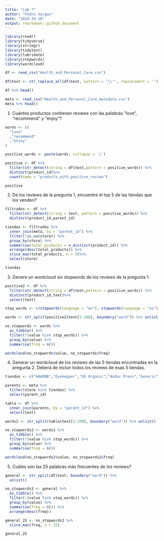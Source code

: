 ```yaml
---
title: "Lab 7"
author: "Pedro Vargas"
date: "2024-10-20"
output: rmarkdown::github_document
---
```


```r
library(readr)
library(tidyverse)
library(stringr)
library(tidytext)
library(lubridate)
library(stopwords)
library(wordcloud)
```

```r
df <- read_csv("Health_and_Personal_Care.csv")

df$text <- str_replace_all(df$text, pattern = '\\"', replacement = '')

df %>% head()
```

```r
meta <- read_csv("Health_and_Personal_Care_metadata.csv")
meta %>% head()
```
1.	Cuántos productos contienen reviews con las palabras “love”, “recommend” y “enjoy”?

```r
words <- c(
  "love"
  ,"recommend"
  ,"enjoy"
)

positive_words <- paste(words, collapse = '|')

positive <- df %>%
  filter(str_detect(string = df$text,pattern = positive_words)) %>% 
  distinct(product_id)%>%
  count(name = "products_with_positive_review") 

positive
```
2.	De los reviews de la pregunta 1, encuentre el top 5 de las tiendas que los venden?

```r
filtrados <- df %>%
  filter(str_detect(string = text, pattern = positive_words)) %>%
  distinct(product_id,parent_id)

tiendas <- filtrados %>%
  inner_join(meta, by = "parent_id") %>%
  filter(!is.na(store)) %>%
  group_by(store) %>%
  summarise(total_products = n_distinct(product_id)) %>%
  arrange(desc(total_products)) %>%
  slice_max(total_products, n = 5)%>%
  select(store)

tiendas
```
3.	Genere un wordcloud sin stopwords de los reviews de la pregunta 1.

```r

positive2 <- df %>%
  filter(str_detect(string = df$text,pattern = positive_words)) %>% 
  distinct(product_id,text)%>%
  select(text)

stop_words <- c(stopwords(language = "en"), stopwords(language = "es"))

words <- str_split(positive2$text[1:100], boundary("word")) %>% unlist()

no_stopwords <- words %>% 
  as_tibble() %>% 
  filter(!(value %in% stop_words)) %>% 
  group_by(value) %>% 
  summarise(freq = n())

wordcloud(no_stopwords$value, no_stopwords$freq)
```
4.	Generar un wordcloud de los reviews de las 5 tiendas encontradas en la pregunta 2. Deberá de incluir todos los reviews de esas 5 tiendas.

```r
tiendas <- c("HAARBB","Eyekepper","US Organic","Andaz Press","Generic")

parents <- meta %>%
  filter(store %in% tiendas) %>%
  select(parent_id)

tabla <- df %>%
  inner_join(parents, by = "parent_id") %>%
  select(text)

words2 <- str_split(tabla$text[1:100], boundary("word")) %>% unlist()

no_stopwords2 <- words2 %>% 
  as_tibble() %>% 
  filter(!(value %in% stop_words)) %>% 
  group_by(value) %>% 
  summarise(freq = n())

wordcloud(no_stopwords2$value, no_stopwords2$freq)
```
5.	Cuáles son las 25 palabras más frecuentes de los reviews?

```r
general <- str_split(df$text, boundary("word")) %>%
  unlist()

no_stopwords3 <- general %>%
  as_tibble() %>%
  filter(!(value %in% stop_words)) %>%
  group_by(value) %>%
  summarise(freq = n()) %>%
  arrange(desc(freq)) 

general_25 <- no_stopwords3 %>%
  slice_max(freq, n = 25)

general_25
```


